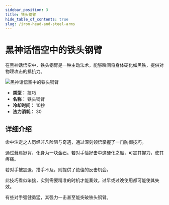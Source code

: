 ```yaml
---
sidebar_position: 3
title: 铁头钢臂
hide_table_of_contents: true
slug: /iron-head-and-steel-arms
---
```


# 黑神话悟空中的铁头钢臂

在黑神话悟空中，铁头钢臂是一种主动法术，能够瞬间将身体硬化如黑铁，提供对物理攻击的抵抗力。

<img
    src="https://image.informedainews.com/tttb.gif"
    alt="黑神话悟空中的铁头钢臂"
/>

- **类型：** 技巧
- **名称：** 铁头钢臂
- **冷却时间：** 10秒
- **法力消耗：** 30

## 详细介绍

命中注定之人历经非凡险阻与奇遇，通过深刻领悟掌握了一门防御技巧。

通过耸肩挺背，化身为一块金石。若对手恰好击中这硬化之躯，可震其握力，使其疼痛。

若对手被震退，措手不及，则提供了绝佳的反击机会。

此技巧看似笨拙，实则需要精准的时机才能奏效。过早或过晚使用都可能使其失效。

有些对手强健勇猛，其强力一击甚至能突破铁头钢臂。